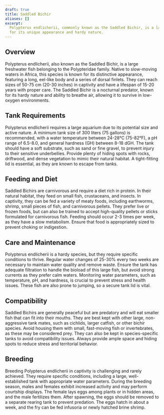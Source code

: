 ```yaml
---
draft: true
title: Saddled Bichir
aliases: []
excerpt:
  Polypterus endlicherii, commonly known as the Saddled Bichir, is a large and prehistoric-looking freshwater fish known
  for its unique appearance and hardy nature.
---
```


## Overview

Polypterus endlicherii, also known as the Saddled Bichir, is a large freshwater fish belonging to the Polypteridae
family. Native to slow-moving waters in Africa, this species is known for its distinctive appearance, featuring a long,
eel-like body and a series of dorsal finlets. They can reach sizes of 50-75 cm (20-30 inches) in captivity and have a
lifespan of 15-20 years with proper care. The Saddled Bichir is a nocturnal predator, known for its hardy nature and
ability to breathe air, allowing it to survive in low-oxygen environments.

## Tank Requirements

Polypterus endlicherii requires a large aquarium due to its potential size and active nature. A minimum tank size of 300
liters (75 gallons) is recommended, with a water temperature between 24-28°C (75-82°F), a pH range of 6.5-8.0, and
general hardness (GH) between 8-18 dGH. The tank should have a soft substrate, such as sand or fine gravel, to prevent
injury to their sensitive underbellies. Provide plenty of hiding spots with rocks, driftwood, and dense vegetation to
mimic their natural habitat. A tight-fitting lid is essential, as they are known to escape from tanks.

## Feeding and Diet

Saddled Bichirs are carnivorous and require a diet rich in protein. In their natural habitat, they feed on small fish,
crustaceans, and insects. In captivity, they can be fed a variety of meaty foods, including earthworms, shrimp, small
pieces of fish, and carnivorous pellets. They prefer live or frozen foods, but can also be trained to accept
high-quality pellets or sticks formulated for carnivorous fish. Feeding should occur 2-3 times per week, as they have a
slow metabolism. Ensure that food is appropriately sized to prevent choking or indigestion.

## Care and Maintenance

Polypterus endlicherii is a hardy species, but they require specific conditions to thrive. Regular water changes of
25-30% every two weeks are necessary to maintain water quality and remove waste. Ensure the tank has adequate filtration
to handle the bioload of this large fish, but avoid strong currents as they prefer calm waters. Monitoring water
parameters, such as temperature, pH, and hardness, is crucial to prevent stress and health issues. These fish are also
prone to jumping, so a secure tank lid is vital.

## Compatibility

Saddled Bichirs are generally peaceful but are predatory and will eat smaller fish that can fit into their mouths. They
are best kept with other large, non-aggressive tank mates, such as cichlids, larger catfish, or other bichir species.
Avoid housing them with small, fast-moving fish or invertebrates, as these may be considered prey. They can also be kept
in species-specific tanks to avoid compatibility issues. Always provide ample space and hiding spots to reduce stress
and territorial behavior.

## Breeding

Breeding Polypterus endlicherii in captivity is challenging and rarely achieved. They require specific conditions,
including a large, well-established tank with appropriate water parameters. During the breeding season, males and
females exhibit increased activity and may perform courtship displays. The female lays eggs among plants or in hidden
areas, and the male fertilizes them. After spawning, the eggs should be removed to a separate rearing tank to prevent
predation. The eggs hatch in about a week, and the fry can be fed infusoria or newly hatched brine shrimp.
